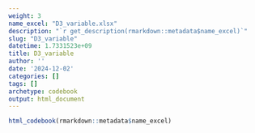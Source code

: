 ```yaml
---
weight: 3
name_excel: "D3_variable.xlsx"
description: "`r get_description(rmarkdown::metadata$name_excel)`"
slug: "D3_variable"
datetime: 1.7331523e+09
title: D3_variable
author: ''
date: '2024-12-02'
categories: []
tags: []
archetype: codebook
output: html_document
---
```


```r
html_codebook(rmarkdown::metadata$name_excel)
```
